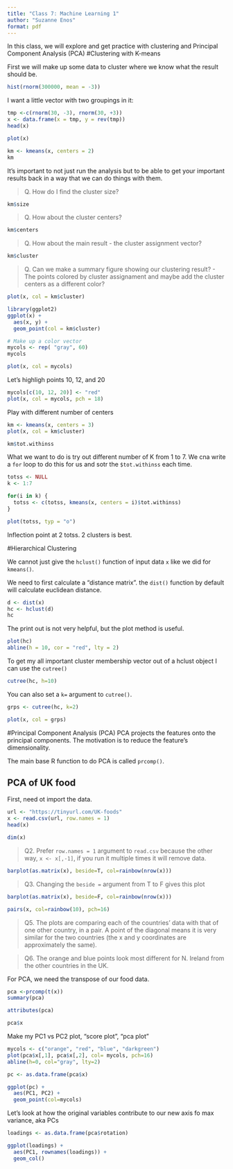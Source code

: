 ```yaml
---
title: "Class 7: Machine Learning 1"
author: "Suzanne Enos"
format: pdf
---
```

In this class, we will explore and get practice with clustering and Principal Component Analysis (PCA)
#Clustering with K-means

First we will make up some data to cluster where we know what the result should be.

```r
hist(rnorm(300000, mean = -3))
```

I want a little vector with two groupings in it:

```r
tmp <-c(rnorm(30, -3), rnorm(30, +3))
x <- data.frame(x = tmp, y = rev(tmp))
head(x)
```

```r
plot(x)
```

```r
km <- kmeans(x, centers = 2)
km
```
It's important to not just run the analysis but to be able to get your important results back in a way that we can do things with them.

> Q. How do I find the cluster size?

```r
km$size
```

> Q. How about the cluster centers?

```r
km$centers
```

> Q. How about the main result - the cluster assignment vector?

```r
km$cluster
```

> Q. Can we make a summary figure showing our clustering result?
- The points colored by cluster assignament and maybe add the cluster centers as a different color?

```r
plot(x, col = km$cluster)
```

```r
library(ggplot2)
ggplot(x) + 
  aes(x, y) +
  geom_point(col = km$cluster)
```
```r
# Make up a color vector
mycols <- rep( "gray", 60)
mycols
```

```r
plot(x, col = mycols)
```

Let's highligh points 10, 12, and 20
```r
mycols[c(10, 12, 20)] <- "red"
plot(x, col = mycols, pch = 18)
```

Play with different number of centers
```r
km <- kmeans(x, centers = 3)
plot(x, col = km$cluster)
```

```r
km$tot.withinss
```

What we want to do is try out different number of K from 1 to 7. We cna write a `for` loop to do this for us and sotr the `$tot.withinss` each time.

```r
totss <- NULL
k <- 1:7

for(i in k) {
  totss <- c(totss, kmeans(x, centers = i)$tot.withinss)
}
```

```r
plot(totss, typ = "o")
```

Inflection point at 2 totss. 2 clusters is best.

#Hierarchical Clustering

We cannot just give the `hclust()` function of input data `x` like we did for `kmeans()`.

We need to first calculate a "distance matrix". the `dist()` function by default will calculate euclidean distance.

```r
d <- dist(x)
hc <- hclust(d)
hc
```

The print out is not very helpful, but the plot method is useful.

```r
plot(hc)
abline(h = 10, cor = "red", lty = 2)
```

To get my all important cluster membership vector out of a hclust object I can use the `cutree()`
```r
cutree(hc, h=10)
```

You can also set a `k=` argument to `cutree()`.

```r
grps <- cutree(hc, k=2)
```

```r
plot(x, col = grps)
```

#Principal Component Analysis (PCA)
PCA projects the features onto the principal components. The motivation is to reduce the feature's dimensionality.

The main base R function to do PCA is called `prcomp()`.

## PCA of UK food

First, need ot import the data.
```r
url <- "https://tinyurl.com/UK-foods"
x <- read.csv(url, row.names = 1)
head(x)
```

```r
dim(x)
```

>Q2. Prefer `row.names = 1` argument to `read.csv` because the other way, `x <- x[,-1]`, if you run it multiple times it will remove data.

```r
barplot(as.matrix(x), beside=T, col=rainbow(nrow(x)))
```
>Q3. Changing the `beside =` argument from T to F gives this plot

```r
barplot(as.matrix(x), beside=F, col=rainbow(nrow(x)))
```

```r
pairs(x, col=rainbow(10), pch=16)
```

>Q5. The plots are comparing each of the countries' data with that of one other country, in a pair. A point of the diagonal means it is very similar for the two countries (the x and y coordinates are approximately the same).

>Q6. The orange and blue points look most different for N. Ireland from the other countries in the UK.

For PCA, we need the transpose of our food data.

```r
pca <-prcomp(t(x))
summary(pca)
```

```r
attributes(pca)
```

```r
pca$x
```

Make my PC1 vs PC2 plot, "score plot", "pca plot"

```r
mycols <- c("orange", "red", "blue", "darkgreen")
plot(pca$x[,1], pca$x[,2], col= mycols, pch=16)
abline(h=0, col="gray", lty=2)
```

```r
pc <- as.data.frame(pca$x)

ggplot(pc) +
  aes(PC1, PC2) +
  geom_point(col=mycols)
```

Let's look at how the original variables contribute to our new axis fo max variance, aka PCs
```r
loadings <- as.data.frame(pca$rotation)

ggplot(loadings) +
  aes(PC1, rownames(loadings)) +
  geom_col()
```

